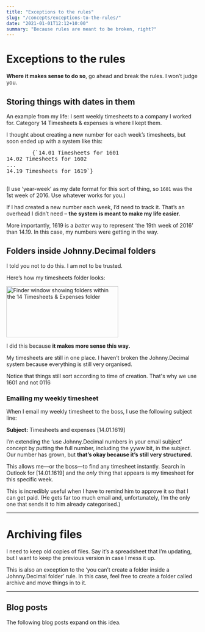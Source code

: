 ```yaml
---
title: "Exceptions to the rules"
slug: "/concepts/exceptions-to-the-rules/"
date: "2021-01-01T12:12+10:00"
summary: "Because rules are meant to be broken, right?"
---
```



# Exceptions to the rules

**Where it makes sense to do so**, go ahead and break the rules. I won’t judge you.

## Storing things with dates in them

An example from my life: I sent weekly timesheets to a company I worked for. Category <JD>14 Timesheets &amp; expenses</JD> is where I kept them.

I thought about creating a new number for each week’s timesheets, but soon ended up with a system like this:

<div className="mb-4 mr-6">
	<pre className="jd-block">
		{`14.01 Timesheets for 1601
14.02 Timesheets for 1602
...
14.19 Timesheets for 1619`}
	</pre>
</div>

(I use ‘year-week’ as my date format for this sort of thing, so `1601` was the 1st week of 2016. Use whatever works for you.)

If I had created a new number each week, I’d need to <Link to="/concepts/tracking-your-numbers/">track it</Link>. That’s an overhead I didn’t need – **the system is meant to make my life easier.**

More importantly, <JD>1619</JD> is a _better_ way to represent ‘the 19th week of 2016’ than <JD>14.19</JD>. In this case, my numbers were getting in the way.

## Folders inside Johnny.Decimal folders

I told you not to do this. I am not to be trusted.

Here’s how my timesheets folder looks:

<Image
	src={finder_14_timesheets_and_expenses}
	alt="Finder window showing folders within the 14 Timesheets & Expenses folder"
	width="293"
	height="134"
/>

I did this because **it makes more sense this way.**

My timesheets are still in one place. I haven’t broken the Johnny.Decimal system because everything is still very organised.

Notice that things still sort according to time of creation. That's why we use <JD>1601</JD> and not <JD>0116</JD>

### Emailing my weekly timesheet

When I email my weekly timesheet to the boss, I use the following subject line:

<div className="emailSubject mr-2 sm:mr-6 inline-block">
	<strong>Subject:</strong> Timesheets and expenses [14.01.1619]
</div>

I’m extending the ‘<Link to="/concepts/managing-email/">use Johnny.Decimal numbers in your email subject</Link>’ concept by putting the full number, including the <JD>yyww</JD> bit, in the subject. Our number has grown, but **that’s okay because it’s still very structured.**

This allows me—or the boss—to find any timesheet instantly. Search in Outlook for <JD>[14.01.1619]</JD> and the _only_ thing that appears is my timesheet for this specific week.

This is incredibly useful when I have to remind him to approve it so that I can get paid. (He gets far too much email and, unfortunately, I’m the only one that sends it to him already categorised.)

---

# Archiving files

I need to keep old copies of files. Say it’s a spreadsheet that I’m updating, but I want to keep the previous version in case I mess it up.

This is also an exception to the ‘you can’t create a folder inside a Johnny.Decimal folder’ rule. In this case, feel free to create a folder called <JD>archive</JD> and move things in to it.

---

## Blog posts

The following blog posts expand on this idea.

<BlogIndexItem
	title="Setting up a new project"
	date="17th January 2021"
	summary="Walking through the setup of a new home project."
	slug="/blog/20210117-setting-up-a-new-project/"
	tags="example"
/>

<Navigation
	backURL="/concepts/working-at-the-terminal"
	backTitle="Working at the terminal"
	nextURL={null}
	nextTitle={null}
/>
